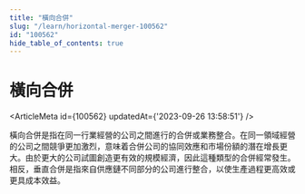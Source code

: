 ```yaml
---
title: "橫向合併"
slug: "/learn/horizontal-merger-100562"
id: "100562"
hide_table_of_contents: true
---
```



# 橫向合併

<ArticleMeta id={100562} updatedAt={'2023-09-26 13:58:51'} />
<div className='border-solid border-b border-t-0 my-4 border-[var(--ifm-color-gray-300)]' />

橫向合併是指在同一行業經營的公司之間進行的合併或業務整合。在同一領域經營的公司之間競爭更加激烈，意味着合併公司的協同效應和市場份額的潛在增長更大。由於更大的公司試圖創造更有效的規模經濟，因此這種類型的合併經常發生。相反，垂直合併是指來自供應鏈不同部分的公司進行整合，以使生產過程更高效或更具成本效益。
